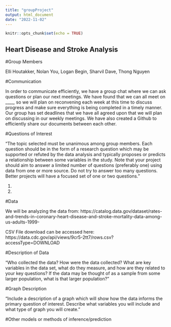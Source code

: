 ---
title: "groupProject"
output: html_document
date: "2022-11-02"
---

```{r setup, include=FALSE}
knitr::opts_chunk$set(echo = TRUE)
```

## Heart Disease and Stroke Analysis

#Group Members

Elli Houtakker, Nolan You, Logan Begin, Sharvil Dave, Thong Nguyen


#Communication

In order to communicate efficiently, we have a group chat where we can ask questions or plan our next meetings. We have found that we can all meet on ____, so we will plan on reconvening each week at this time to discuss progress and make sure everything is being completed in a timely manner. Our group has set deadlines that we have all agreed upon that we will plan on discussing in our weekly meetings. We have also created a Github to efficiently share our documents between each other. 


#Questions of Interest

"The topic selected must be unanimous among group members.
Each question should be in the form of a research question which may be supported or refuted by the data analysis and typically proposes or predicts a relationship between some variables in the study.
Note that your project should aim to answer a limited number of questions (preferably one) using data from one or more source.
Do not try to answer too many questions. Better projects will have a focused set of one or two questions."

1. 
2. 

#Data

We will be analyzing the data from: https://catalog.data.gov/dataset/rates-and-trends-in-coronary-heart-disease-and-stroke-mortality-data-among-us-adults-1999-

CSV File download can be accessed here: https://data.cdc.gov/api/views/9cr5-2tt7/rows.csv?accessType=DOWNLOAD

#Description of Data

"Who collected the data?
How were the data collected?
What are key variables in the data set, what do they measure, and how are they related to your key questions?
If the data may be thought of as a sample from some larger population, what is that larger population?"

#Graph Description

"Include a description of a graph which will show how the data informs the primary question of interest.
Describe what variables you will include and what type of graph you will create."

#Other models or methods of inference/prediction


